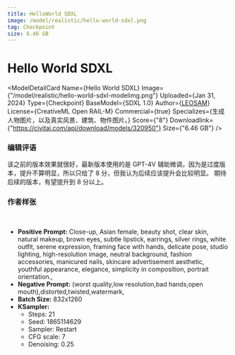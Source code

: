 ```yaml
---
title: HelloWorld SDXL
image: /model/realistic/hello-world-sdxl.png
tag: Checkpoint
size: 6.46 GB
---
```



# Hello World SDXL

<ModelDetailCard 
  Name={<span>Hello World SDXL</span>}
  Image={"/model/realistic/hello-world-sdxl-modelimg.png"}
  Uploaded={<span>Jan 31, 2024</span>}
  Type={<span>Checkpoint</span>}
  BaseModel={<span>SDXL 1.0</span>}
  Author={<a href="https://civitai.com/user/LEOSAM">LEOSAM</a>}
  License={<span>CreativeML Open RAIL-M</span>}
  Commercial={true}
  Specializes={<span>生成人物图片，以及真实风景、建筑、物件图片。</span>}
  Score={"8"}
  Downloadlink={"https://civitai.com/api/download/models/320950"}
  Size={"6.46 GB"}
/>

### 编辑评语

该之前的版本效果就很好，最新版本使用的是 GPT-4V 辅助微调，因为是过度版本，提升不算明显，所以只给了 8 分，但我认为后续应该提升会比较明显。
期待后续的版本，有望提升到 8 分以上。

### 作者样张

<br/>
<PhotoProvider>
  <PhotoView src="/model/realistic/001.png">
    <img src="/model/realistic/001.png" alt="" className='rounded-lg'/>
  </PhotoView>
</PhotoProvider>

* **Positive Prompt:** Close-up, Asian female, beauty shot, clear skin, natural makeup, brown eyes, subtle lipstick, earrings, silver rings, white outfit, serene expression, framing face with hands, delicate pose, studio lighting, high-resolution image, neutral background, fashion accessories, manicured nails, skincare advertisement aesthetic, youthful appearance, elegance, simplicity in composition, portrait orientation.,
* **Negative Prompt:** (worst quality,low resolution,bad hands,open mouth),distorted,twisted,watermark,
* **Batch Size:** 832x1260
* **KSampler:** 
  * Steps: 21
  * Seed: 1865114629
  * Sampler: Restart
  * CFG scale: 7
  * Denoising: 0.25